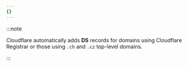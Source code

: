 ```yaml
---
{}
---
```


:::note

Cloudflare automatically adds **DS** records for domains using Cloudflare Registrar or those using `.ch` and `.cz` top-level domains.

:::

